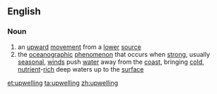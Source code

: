 ==English==
===Noun===
{{wikipedia}}
{{en-noun}}

# an [[upward]] [[movement]] from a [[lower]] [[source]]
# the [[oceanographic]] [[phenomenon]] that occurs when [[strong]], usually [[seasonal]], [[wind]]s push [[water]] away from the [[coast]], bringing [[cold]], [[nutrient]]-[[rich]] deep waters up to the [[surface]]

[[et:upwelling]]
[[ta:upwelling]]
[[zh:upwelling]]
